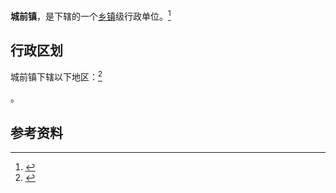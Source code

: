 {{中国乡级行政区|37/08/83/102/000}}

'''城前镇'''，是{{PRC admin/fullname|37/08/83/102/000|3}}下辖的一个[[乡镇|乡镇]]级行政单位。<ref>{{PRC admin/ref sgc|{{PRC admin/parent|37/08/83/102/000}}}}</ref>

== 行政区划 ==

城前镇下辖以下地区：<ref>{{PRC admin/ref sgc|37/08/83/102/000}}</ref>

{{PRC admin/children|37/08/83/102/000}}。

== 参考资料 ==

{{reflist}}

{{行政区划小作品}}
{{PRC admin/navcat|37/08/83/102/000}}